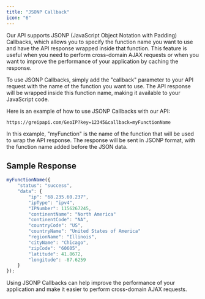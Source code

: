 ```yaml
---
title: "JSONP Callback"
icon: "6"
---
```


Our API supports JSONP (JavaScript Object Notation with Padding) Callbacks, which allows you to specify the function name you want to use and have the API response wrapped inside that function. This feature is useful when you need to perform cross-domain AJAX requests or when you want to improve the performance of your application by caching the response.

To use JSONP Callbacks, simply add the "callback" parameter to your API request with the name of the function you want to use. The API response will be wrapped inside this function name, making it available to your JavaScript code.

Here is an example of how to use JSONP Callbacks with our API:

```
https://greipapi.com/GeoIP?key=12345&callback=myFunctionName
```

In this example, "myFunction" is the name of the function that will be used to wrap the API response. The response will be sent in JSONP format, with the function name added before the JSON data.

## Sample Response

```javascript
myFunctionName({
    "status": "success",
    "data": {
        "ip": "68.235.60.237",
        "ipType": "ipv4",
        "IPNumber": 1156267245,
        "continentName": "North America"
        "continentCode": "NA",
        "countryCode": "US",
        "countryName": "United States of America"
        "regionName": "Illinois",
        "cityName": "Chicago",
        "zipCode": "60605",
        "latitude": 41.8672,
        "longitude": -87.6259
    }
});
```

Using JSONP Callbacks can help improve the performance of your application and make it easier to perform cross-domain AJAX requests.
